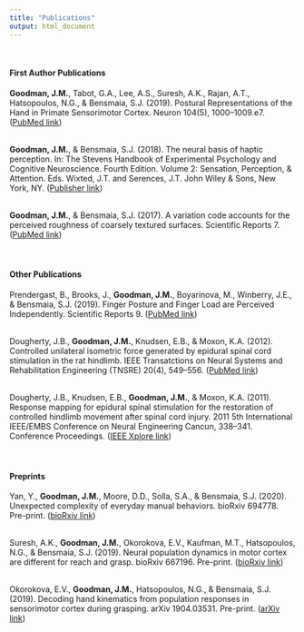 ```yaml
---
title: "Publications"
output: html_document
---
```


<link rel="stylesheet" href="styles.css" type="text/css">
<link rel="stylesheet" href="./css/academicons.min.css"/>


<br>
<h4>First Author Publications</h4>
<b>Goodman, J.M.</b>, Tabot, G.A., Lee, A.S., Suresh, A.K., Rajan, A.T., Hatsopoulos, N.G., & Bensmaia, S.J. (2019). Postural Representations of the Hand in Primate Sensorimotor Cortex. Neuron 104(5), 1000–1009.e7. ([PubMed link](https://pubmed.ncbi.nlm.nih.gov/31668844))<br><br>

<b>Goodman, J.M.</b>, & Bensmaia, S.J. (2018). The neural basis of haptic perception. In: The Stevens Handbook of Experimental Psychology and Cognitive Neuroscience. Fourth Edition. Volume 2: Sensation, Perception, & Attention. Eds. Wixted, J.T. and Serences, J.T. John Wiley & Sons, New York, NY. ([Publisher link](https://onlinelibrary.wiley.com/doi/abs/10.1002/9781119170174.epcn205))<br><br>

<b>Goodman, J.M.</b>, & Bensmaia, S.J. (2017). A variation code accounts for the perceived roughness of coarsely textured surfaces. Scientific Reports 7. ([PubMed link](https://pubmed.ncbi.nlm.nih.gov/28440308/))<br><br>
<br>

<h4>Other Publications</h4>
Prendergast, B., Brooks, J., <b>Goodman, J.M.</b>, Boyarinova, M., Winberry, J.E., & Bensmaia, S.J. (2019). Finger Posture and Finger Load are Perceived Independently. Scientific Reports 9. ([PubMed link](https://pubmed.ncbi.nlm.nih.gov/31636297/))<br><br>

Dougherty, J.B., <b>Goodman, J.M.</b>, Knudsen, E.B., & Moxon, K.A. (2012). Controlled unilateral isometric force generated by epidural spinal cord stimulation in the rat hindlimb. IEEE Transatctions on Neural Systems and Rehabilitation Engineering (TNSRE) 20(4), 549–556. ([PubMed link](https://pubmed.ncbi.nlm.nih.gov/22717526/))<br><br>

Dougherty, J.B., Knudsen, E.B., <b>Goodman, J.M.</b>, & Moxon, K.A. (2011). Response mapping for epidural spinal stimulation for the restoration of controlled hindlimb movement after spinal cord injury. 2011 5th International IEEE/EMBS Conference on Neural Engineering Cancun, 338–341. Conference Proceedings. ([IEEE Xplore link](https://ieeexplore.ieee.org/document/5910556))<br><br>
<br>


<h4>Preprints</h4>
Yan, Y., <b>Goodman, J.M.</b>, Moore, D.D., Solla, S.A., & Bensmaia, S.J. (2020). Unexpected complexity of everyday manual behaviors. bioRxiv 694778. Pre-print. ([bioRxiv link](https://www.biorxiv.org/content/10.1101/694778v3))<br><br>

Suresh, A.K., <b>Goodman, J.M.</b>, Okorokova, E.V., Kaufman, M.T., Hatsopoulos, N.G., & Bensmaia, S.J. (2019). Neural population dynamics in motor cortex are different for reach and grasp. bioRxiv 667196. Pre-print. ([bioRxiv link](https://www.biorxiv.org/content/10.1101/667196v3))<br><br>

Okorokova, E.V., <b>Goodman, J.M.</b>, Hatsopoulos, N.G., & Bensmaia, S.J. (2019). Decoding hand kinematics from population responses in sensorimotor cortex during grasping. arXiv 1904.03531. Pre-print. ([arXiv link](https://arxiv.org/abs/1904.03531))<br>